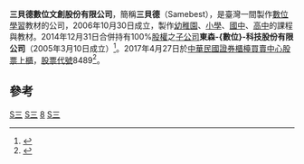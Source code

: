 {{primarysources|time=2016-10-11T01:50:14+00:00}}

'''三貝德數位文創股份有限公司'''，簡稱'''三貝德'''（Samebest），是臺灣一間製作[[數位學習|數位學習]]教材的公司，2006年10月30日成立，製作[[幼稚園|幼稚園]]、[[小學|小學]]、[[國中|國中]]、[[高中|高中]]的課程與教材。2014年12月31日合併持有100%[[股權|股權]]之[[子公司|子公司]]'''東森-{數位}-科技股份有限公司'''（2005年3月10日成立）<ref>{{cite news|author=三貝德數位文創|title=三貝德：澄清台灣蘋果日報及聯合報105/01/28報導|url=https://news.cnyes.com/news/id/219716|language=zh-hant|date=2016-01-28|newspaper=鉅亨網新聞中心|accessdate=2019-01-05|quote=本公司為資源整合及組織調整，於103年11月28日經董事會決議通過，依《企業併購法》第19條之規定，簡易合併本公司持有100%股權之子公司東森數位科技，本公司為合併後之存續公司，合併基準日為103年12月31日，並非東森數位科技改名為三貝德數位文創公司。……本公司為數位學習專業製作公司，其主要的核心產品為全學科、全年級名師授課之數位課程。|archive-date=2019-01-05|archive-url=https://web.archive.org/web/20190105145307/https://news.cnyes.com/news/id/219716|dead-url=no}}</ref>。2017年4月27日於[[中華民國證券櫃檯買賣中心|中華民國證券櫃檯買賣中心]][[股票上櫃|股票上櫃]]，[[股票代號|股票代號]]8489<ref>{{Cite web |url=http://www.samebest.com.tw/about.html#about_1 |title=關於三貝德 |accessdate=2016-10-11 |archive-date=2016-10-13 |archive-url=https://web.archive.org/web/20161013195227/http://samebest.com.tw/about.html#about_1 |dead-url=no }}</ref>。

==參考==
<references />

[[Category:東森媒體集團|S三]]
[[Category:2006年成立的公司|S三]]
[[Category:中華民國證券櫃檯買賣中心上櫃公司|8]]
[[Category:總部位於新北市的工商業機構|S三]]
{{company-stub}}